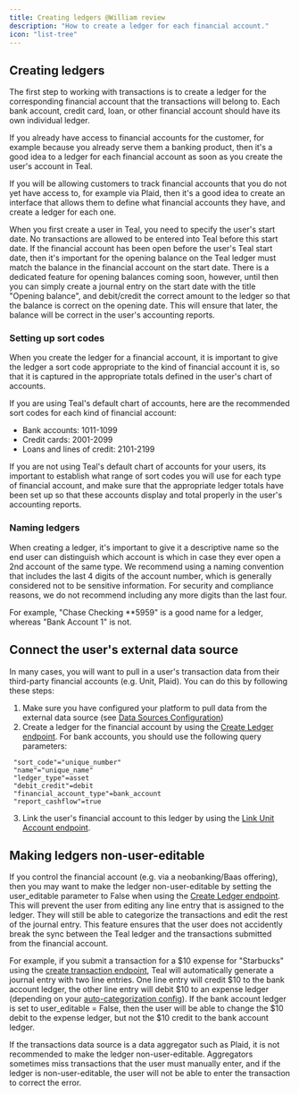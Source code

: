 ```yaml
---
title: Creating ledgers @William review
description: "How to create a ledger for each financial account."
icon: "list-tree"
---
```


## Creating ledgers

The first step to working with transactions is to create a ledger for the corresponding financial account that the transactions will belong to. Each bank account, credit card, loan, or other financial account should have its own individual ledger.  

If you already have access to financial accounts for the customer, for example because you already serve them a banking product, then it's a good idea to a ledger for each financial account as soon as you create the user's account in Teal.

If you will be allowing customers to track financial accounts that you do not yet have access to, for example via Plaid, then it's a good idea to create an interface that allows them to define what financial accounts they have, and create a ledger for each one. 

When you first create a user in Teal, you need to specify the user's start date. No transactions are allowed to be entered into Teal before this start date. If the financial account has been open before the user's Teal start date, then it's important for the opening balance on the Teal ledger must match the balance in the financial account on the start date. There is a dedicated feature for opening balances coming soon, however, until then you can simply create a journal entry on the start date with the title "Opening balance", and debit/credit the correct amount to the ledger so that the balance is correct on the opening date. This will ensure that later, the balance will be correct in the user's accounting reports. 

### Setting up sort codes

When you create the ledger for a financial account, it is important to give the ledger a sort code appropriate to the kind of financial account it is, so that it is captured in the appropriate totals defined in the user's chart of accounts.

If you are using Teal's default chart of accounts, here are the recommended sort codes for each kind of financial account:

- Bank accounts: 1011-1099
- Credit cards: 2001-2099
- Loans and lines of credit: 2101-2199

If you are not using Teal's default chart of accounts for your users, its important to establish what range of sort codes you will use for each type of financial account, and make sure that the appropriate ledger totals have been set up so that these accounts display and total properly in the user's accounting reports.

### Naming ledgers

When creating a ledger, it's important to give it a descriptive name so the end user can distinguish which account is which in case they ever open a 2nd account of the same type. We recommend using a naming convention that includes the last 4 digits of the account number, which is generally considered not to be sensitive information. For security and compliance reasons, we do not recommend including any more digits than the last four.

For example, "Chase Checking **5959" is a good name for a ledger, whereas "Bank Account 1" is not.

## Connect the user's external data source

In many cases, you will want to pull in a user's transaction data from their third-party financial accounts (e.g. Unit, Plaid). You can do this by following these steps:

1. Make sure you have configured your platform to pull data from the external data source (see [Data Sources Configuration](/configuration/data_sources_config))
2. Create a ledger for the financial account by using the [Create Ledger endpoint](/api-reference/ledgers/create_ledger). For bank accounts, you should use the following query parameters:

```
 "sort_code"="unique_number"
 "name"="unique_name"
 "ledger_type"=asset
 "debit_credit"=debit
 "financial_account_type"=bank_account
 "report_cashflow"=true
```

3. Link the user's financial account to this ledger by using the [Link Unit Account endpoint](/api-reference/transaction_sources/link_unit_account).

## Making ledgers non-user-editable

If you control the financial account (e.g. via a neobanking/Baas offering), then you may want to make the ledger non-user-editable by setting the user_editable parameter to False when using the [Create Ledger endpoint](/api-reference/ledgers/create_ledger). This will prevent the user from editing any line entry that is assigned to the ledger. They will still be able to categorize the transactions and edit the rest of the journal entry. This feature ensures that the user does not accidently break the sync between the Teal ledger and the transactions submitted from the financial account.

For example, if you submit a transaction for a $10 expense for "Starbucks" using the [create transaction endpoint](/transactions/submitting), Teal will automatically generate a journal entry with two line entries. One line entry will credit $10 to the bank account ledger, the other line entry will debit $10 to an expense ledger (depending on your [auto-categorization config](/configuration/categorization_config)). If the bank account ledger is set to user_editable = False, then the user will be able to change the $10 debit to the expense ledger, but not the $10 credit to the bank account ledger.

If the transactions data source is a data aggregator such as Plaid, it is not recommended to make the ledger non-user-editable. Aggregators sometimes miss transactions that the user must manually enter, and if the ledger is non-user-editable, the user will not be able to enter the transaction to correct the error.

